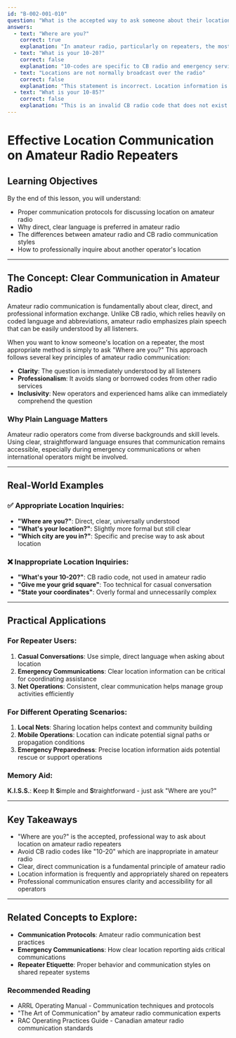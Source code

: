 ```yaml
---
id: "B-002-001-010"
question: "What is the accepted way to ask someone about their location when using a repeater?"
answers:
  - text: "Where are you?"
    correct: true
    explanation: "In amateur radio, particularly on repeaters, the most straightforward and professional way to ask about location is simply to ask 'Where are you?' This direct approach follows standard communication protocols, avoids unnecessary jargon, and clearly communicates your intent. Unlike CB radio codes or overly complicated terminology, this phrase is clear, concise, and universally understood among amateur radio operators."
  - text: "What is your 10-20?"
    correct: false
    explanation: "10-codes are specific to CB radio and emergency services, not amateur radio. While '10-20' means 'location' in CB radio parlance, using these codes on amateur radio frequencies is considered unprofessional and inappropriate. Amateur radio emphasizes clear, direct communication using plain language, and 10-codes are specifically discouraged in the amateur radio community."
  - text: "Locations are not normally broadcast over the radio"
    correct: false
    explanation: "This statement is incorrect. Location information is frequently and appropriately shared on amateur radio repeaters, especially during emergency communications, nets, and general conversations. Operators often share their city, county, or geographic region as part of standard communication practices, particularly when establishing contact or providing context for a conversation."
  - text: "What is your 10-85?"
    correct: false
    explanation: "This is an invalid CB radio code that does not exist. Additionally, even if it were a real code, it would be inappropriate for amateur radio communications. Amateur radio operators are expected to use clear, direct language rather than cryptic codes borrowed from other radio services. The proper approach is to simply ask 'Where are you?' in plain language."
---
```


# Effective Location Communication on Amateur Radio Repeaters

## Learning Objectives
By the end of this lesson, you will understand:
- Proper communication protocols for discussing location on amateur radio
- Why direct, clear language is preferred in amateur radio
- The differences between amateur radio and CB radio communication styles
- How to professionally inquire about another operator's location

---

## The Concept: Clear Communication in Amateur Radio

Amateur radio communication is fundamentally about clear, direct, and professional information exchange. Unlike CB radio, which relies heavily on coded language and abbreviations, amateur radio emphasizes plain speech that can be easily understood by all listeners.

When you want to know someone's location on a repeater, the most appropriate method is simply to ask "Where are you?" This approach follows several key principles of amateur radio communication:
- **Clarity**: The question is immediately understood by all listeners
- **Professionalism**: It avoids slang or borrowed codes from other radio services
- **Inclusivity**: New operators and experienced hams alike can immediately comprehend the question

### Why Plain Language Matters

Amateur radio operators come from diverse backgrounds and skill levels. Using clear, straightforward language ensures that communication remains accessible, especially during emergency communications or when international operators might be involved.

---

## Real-World Examples

### ✅ Appropriate Location Inquiries:
- **"Where are you?"**: Direct, clear, universally understood
- **"What's your location?"**: Slightly more formal but still clear
- **"Which city are you in?"**: Specific and precise way to ask about location

### ❌ Inappropriate Location Inquiries:
- **"What's your 10-20?"**: CB radio code, not used in amateur radio
- **"Give me your grid square"**: Too technical for casual conversation
- **"State your coordinates"**: Overly formal and unnecessarily complex

---

## Practical Applications

### For Repeater Users:
1. **Casual Conversations**: Use simple, direct language when asking about location
2. **Emergency Communications**: Clear location information can be critical for coordinating assistance
3. **Net Operations**: Consistent, clear communication helps manage group activities efficiently

### For Different Operating Scenarios:
1. **Local Nets**: Sharing location helps context and community building
2. **Mobile Operations**: Location can indicate potential signal paths or propagation conditions
3. **Emergency Preparedness**: Precise location information aids potential rescue or support operations

### Memory Aid:
**K.I.S.S.**: **K**eep **I**t **S**imple and **S**traightforward - just ask "Where are you?"

---

## Key Takeaways

- "Where are you?" is the accepted, professional way to ask about location on amateur radio repeaters
- Avoid CB radio codes like "10-20" which are inappropriate in amateur radio
- Clear, direct communication is a fundamental principle of amateur radio
- Location information is frequently and appropriately shared on repeaters
- Professional communication ensures clarity and accessibility for all operators

---

## Related Concepts to Explore:
- **Communication Protocols**: Amateur radio communication best practices
- **Emergency Communications**: How clear location reporting aids critical communications
- **Repeater Etiquette**: Proper behavior and communication styles on shared repeater systems

### Recommended Reading
- ARRL Operating Manual - Communication techniques and protocols
- "The Art of Communication" by amateur radio communication experts
- RAC Operating Practices Guide - Canadian amateur radio communication standards